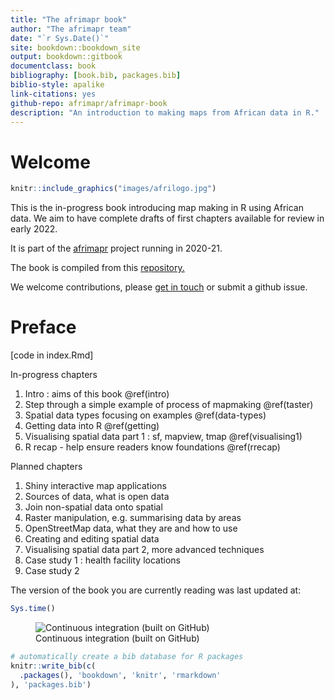 ```yaml
--- 
title: "The afrimapr book"
author: "The afrimapr team"
date: "`r Sys.Date()`"
site: bookdown::bookdown_site
output: bookdown::gitbook
documentclass: book
bibliography: [book.bib, packages.bib]
biblio-style: apalike
link-citations: yes
github-repo: afrimapr/afrimapr-book
description: "An introduction to making maps from African data in R."
---
```


# Welcome {-}

```r
knitr::include_graphics("images/afrilogo.jpg")
```

This is the in-progress book introducing map making in R using African data. We aim to have complete drafts of first chapters available for review in early 2022.

It is part of the [afrimapr](https://afrimapr.github.io/afrimapr.website/) project running in 2020-21.

The book is compiled from this [repository.](https://github.com/afrimapr/afrimapr-book)

We welcome contributions, please [get in touch](https://afrimapr.github.io/afrimapr.website/get-involved/) or submit a github issue.


# Preface {-}

[code in index.Rmd]

In-progress chapters

1. Intro : aims of this book \@ref(intro)
1. Step through a simple example of process of mapmaking \@ref(taster)
1. Spatial data types focusing on examples \@ref(data-types)
1. Getting data into R \@ref(getting)
1. Visualising spatial data part 1 : sf, mapview, tmap \@ref(visualising1)
1. R recap - help ensure readers know foundations \@ref(rrecap)

Planned chapters <!--- links commented out like this --->
<!--- the chapter files are there but an underscore has been added to their name so they don't appear in index  --->
<!--- todo - when chapters are moved to in progress, remove the underscore in the filename  --->
<!--- and reinstate the link to the chapter  --->

1. Shiny interactive map applications <!--- \@ref(shiny)  --->
1. Sources of data, what is open data <!--- \@ref(data-sources)  ---> 
1. Join non-spatial data onto spatial <!--- \@ref(joining)  --->
1. Raster manipulation, e.g. summarising data by areas <!--- \@ref(raster)  --->
1. OpenStreetMap data, what they are and how to use <!--- \@ref(openstreetmap)  --->
1. Creating and editing spatial data <!--- \@ref(data-editing)  --->
1. Visualising spatial data part 2, more advanced techniques <!--- \@ref(visualising2)  --->
1. Case study 1 : health facility locations <!--- \@ref(case-study1)  --->
1. Case study 2 <!--- \@ref(case-study2)  --->


The version of the book you are currently reading was last updated at:

```r
Sys.time()
```

![Continuous integration (built on GitHub)](https://github.com/afrimapr/book/workflows/build-book/badge.svg)

```r
# automatically create a bib database for R packages
knitr::write_bib(c(
  .packages(), 'bookdown', 'knitr', 'rmarkdown'
), 'packages.bib')
```
